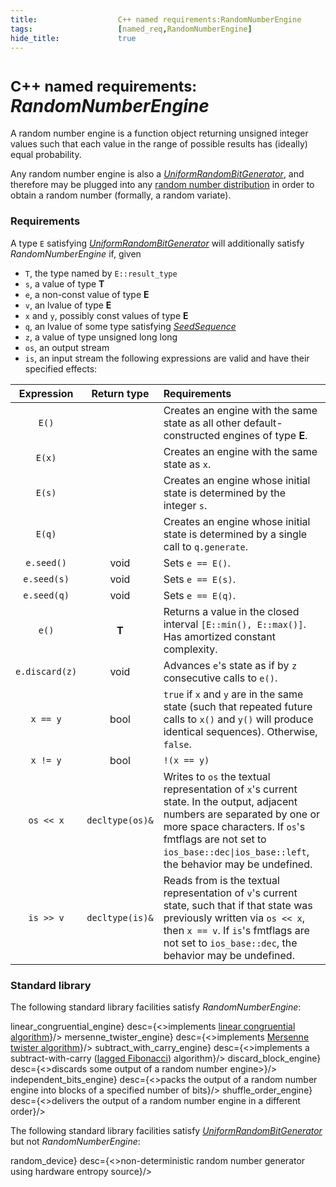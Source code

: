 ```yaml
---
title:                  C++ named requirements:RandomNumberEngine  
tags:                   [named_req,RandomNumberEngine]
hide_title:             true
---
```



# <Since v='cpp11'><small>C++ named requirements:</small> *RandomNumberEngine*</Since>

A random number engine is a function object returning unsigned integer values such that each value in the range of possible results has (ideally) equal probability.

Any random number engine is also a [*UniformRandomBitGenerator*](/docs/named_req/UniformRandomBitGenerator), 
and therefore may be plugged into any [random number distribution](/docs/std/numeric/random) in order to obtain a random number (formally, a random variate).

### Requirements
A type `E` satisfying [*UniformRandomBitGenerator*](/docs/named_req/UniformRandomBitGenerator) will additionally satisfy *RandomNumberEngine* if, given

* `T`, the type named by `E::result_type`
* `s`, a value of type **T**
* `e`, a non-const value of type **E**
* `v`, an lvalue of type **E**
* `x` and `y`, possibly const values of type **E**
* `q`, an lvalue of some type satisfying [*SeedSequence*](/docs/named_req/SeedSequence)
* `z`, a value of type unsigned long long
* `os`, an output stream
* `is`, an input stream
the following expressions are valid and have their specified effects:

| **Expression** | **Return type**   | **Requirements**                                                                                                                                                                                                                                              |
|:--------------:|:-----------------:|:--------------------------------------------------------------------------------------------------------------------------------------------------------------------------------------------------------------------------------------------------------------|
| `E()`          |                   | Creates an engine with the same state as all other default-constructed engines of type **E**.                                                                                                                                                                 |
| `E(x)`         |                   | Creates an engine with the same state as `x`.                                                                                                                                                                                                                 |
| `E(s)`         |                   | Creates an engine whose initial state is determined by the integer `s`.                                                                                                                                                                                       |
| `E(q)`         |                   | Creates an engine whose initial state is determined by a single call to `q.generate`.                                                                                                                                                                         |
| `e.seed()`     | void              | Sets `e == E()`.                                                                                                                                                                                                                                              |
| `e.seed(s)`    | void              | Sets `e == E(s)`.                                                                                                                                                                                                                                             |
| `e.seed(q)`    | void              | Sets `e == E(q)`.                                                                                                                                                                                                                                             |
| `e()`          | **T**             | Returns a value in the closed interval `[E::min(), E::max()]`. Has amortized constant complexity.                                                                                                                                                             |
| `e.discard(z)` | void              | Advances `e`'s state as if by `z` consecutive calls to `e()`.                                                                                                                                                                                                 |
| `x == y`       | bool              | `true` if `x` and `y` are in the same state (such that repeated future calls to `x()` and `y()` will produce identical sequences). Otherwise, `false`.                                                                                                        |
| `x != y`       | bool              | `!(x == y)`                                                                                                                                                                                                                                                   |
| `os << x`      | `decltype(os)&`   | Writes to `os` the textual representation of `x`'s current state. In the output, adjacent numbers are separated by one or more space characters. If `os`'s fmtflags are not set to <code>ios_base::dec\|ios_base::left</code>, the behavior may be undefined. |
| `is >> v`      | `decltype(is)&`   | Reads from is the textual representation of `v`'s current state, such that if that state was previously written via `os << x`, then `x == v`. If `is`'s fmtflags are not set to `ios_base::dec`, the behavior may be undefined.                               |

### Standard library
The following standard library facilities satisfy *RandomNumberEngine*:

<SymbolTable noTraits>
    <Symbol autoLink linkName="/docs/std/numeric/random/linear_congruential_engine" name={<>linear_congruential_engine<Version v='cpp11'></Version></>} desc={<>implements <a href="https://en.wikipedia.org/wiki/Linear_congruential_generator">linear congruential algorithm</a></>}/>
    <Symbol autoLink linkName="/docs/std/numeric/random/mersenne_twister_engine"    name={<>mersenne_twister_engine<Version v='cpp11'></Version></>}    desc={<>implements <a href="https://en.wikipedia.org/wiki/Mersenne_Twister">Mersenne twister algorithm</a></>}/>
    <Symbol autoLink linkName="/docs/std/numeric/random/subtract_with_carry_engine" name={<>subtract_with_carry_engine<Version v='cpp11'></Version></>} desc={<>implements a subtract-with-carry (<a href="https://en.wikipedia.org/wiki/Lagged_Fibonacci_generator">lagged Fibonacci</a>) algorithm</>}/>
    <Symbol autoLink linkName="/docs/std/numeric/random/discard_block_engine"       name={<>discard_block_engine<Version v='cpp11'></Version></>}       desc={<>discards some output of a random number engine></>}/>
    <Symbol autoLink linkName="/docs/std/numeric/random/independent_bits_engine"    name={<>independent_bits_engine<Version v='cpp11'></Version></>}    desc={<>packs the output of a random number engine into blocks of a specified number of bits</>}/>
    <Symbol autoLink linkName="/docs/std/numeric/random/shuffle_order_engine"       name={<>shuffle_order_engine<Version v='cpp11'></Version></>}       desc={<>delivers the output of a random number engine in a different order</>}/>
</SymbolTable>

The following standard library facilities satisfy [*UniformRandomBitGenerator*](/docs/named_req/UniformRandomBitGenerator) but not *RandomNumberEngine*:

<SymbolTable noTraits>
    <Symbol autoLink linkName="/docs/std/numeric/random/random_device" name={<>random_device<Version v='cpp11'></Version></>} desc={<>non-deterministic random number generator using hardware entropy source</>}/>
</SymbolTable>